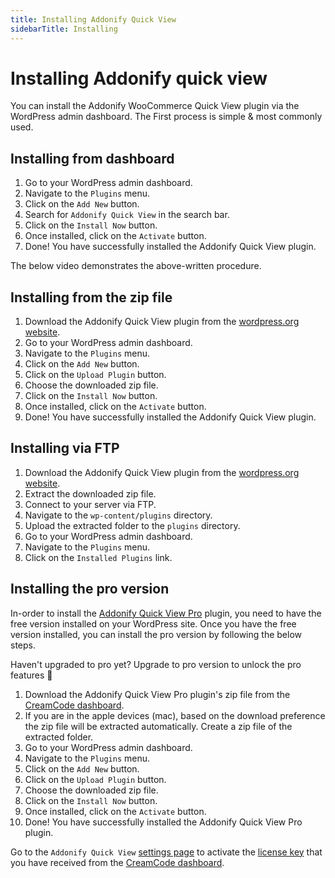 ```yaml
---
title: Installing Addonify Quick View
sidebarTitle: Installing
---
```



# Installing Addonify quick view

You can install the Addonify WooCommerce Quick View plugin via the WordPress admin dashboard. The First process is simple & most commonly used.

## Installing from dashboard

1. Go to your WordPress admin dashboard.
2. Navigate to the `Plugins` menu.
3. Click on the `Add New` button.
4. Search for `Addonify Quick View` in the search bar.
5. Click on the `Install Now` button.
6. Once installed, click on the `Activate` button.
7. Done! You have successfully installed the Addonify Quick View plugin.

The below video demonstrates the above-written procedure.

<VideoPlayer src="/products/quick-view/install-addonify-quick-view.webm" />

## Installing from the zip file

1. Download the Addonify Quick View plugin from the [wordpress.org website](https://wordpress.org/plugins/addonify-quick-view/).
2. Go to your WordPress admin dashboard.
3. Navigate to the `Plugins` menu.
4. Click on the `Add New` button.
5. Click on the `Upload Plugin` button.
6. Choose the downloaded zip file.
7. Click on the `Install Now` button.
8. Once installed, click on the `Activate` button.
9. Done! You have successfully installed the Addonify Quick View plugin.

## Installing via FTP

1. Download the Addonify Quick View plugin from the [wordpress.org website](https://addonify.com).
2. Extract the downloaded zip file.
3. Connect to your server via FTP.
4. Navigate to the `wp-content/plugins` directory.
5. Upload the extracted folder to the `plugins` directory.
6. Go to your WordPress admin dashboard.
7. Navigate to the `Plugins` menu.
8. Click on the `Installed Plugins` link.

## Installing the pro version

In-order to install the [Addonify Quick View Pro](https://addonify.com/product/addonify-quick-view-for-woocommerce/) plugin, you need to have the free version installed on your WordPress site. Once you have the free version installed, you can install the pro version by following the below steps.

<GoPro title="Info" link="https://addonify.com/product/addonify-quick-view-for-woocommerce/#pricing">
	<div className="block relative">
		<p className="block text-base text-blue-800 dark:text-white">
			Haven't upgraded to pro yet? Upgrade to pro version to unlock the pro features 🚀
		</p>
	</div>
</GoPro>

1. Download the Addonify Quick View Pro plugin's zip file from the [CreamCode dashboard](https://creamcode.org/login).
2. If you are in the apple devices (mac), based on the download preference the zip file will be extracted automatically. Create a zip file of the extracted folder.
3. Go to your WordPress admin dashboard.
4. Navigate to the `Plugins` menu.
5. Click on the `Add New` button.
6. Click on the `Upload Plugin` button.
7. Choose the downloaded zip file.
8. Click on the `Install Now` button.
9. Once installed, click on the `Activate` button.
10. Done! You have successfully installed the Addonify Quick View Pro plugin.

Go to the `Addonify Quick View` [settings page](/kb/quick-view/settings) to activate the [license key](/kb/license) that you have received from the [CreamCode dashboard](https://creamcode.org/login).



